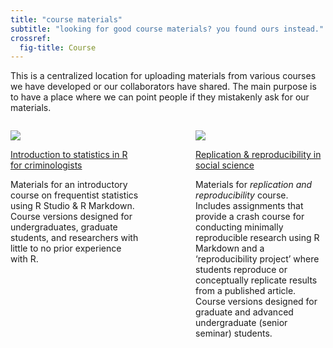 ```yaml
---
title: "course materials"
subtitle: "looking for good course materials? you found ours instead." 
crossref:
  fig-title: Course
---
```


This is a centralized location for uploading materials from various courses we have developed or our collaborators have shared. The main purpose is to have a place where we can point people if they mistakenly ask for our materials. 


:::: {.columns}

::: {.column width="45%"}

::: {#fig-hate-class}
[![](course-materials/1_ugrad_stats/hateclass_horst.png)](course-materials/intro-stats.html)

[Introduction to statistics in R for criminologists](course-materials/intro-stats.html)
:::
Materials for an introductory course on frequentist statistics using R Studio & R Markdown. Course versions designed for undergraduates, graduate students, and researchers with little to no prior experience with R.
:::

::: {.column width="10%"}
<!-- empty column to create gap -->
:::

::: {.column width="45%"}

::: {#fig-problems}
[![](course-materials/2_grad_RnR/problems_horst.png)](course-materials/rnr.html)

[Replication & reproducibility in social science](course-materials/rnr.html)

:::
Materials for *replication and reproducibility* course. Includes assignments that provide a crash course for conducting minimally reproducible research using R Markdown and a 'reproducibility project' where students reproduce or conceptually replicate results from a published article. Course versions designed for graduate and advanced undergraduate (senior seminar) students. 
:::

::::
